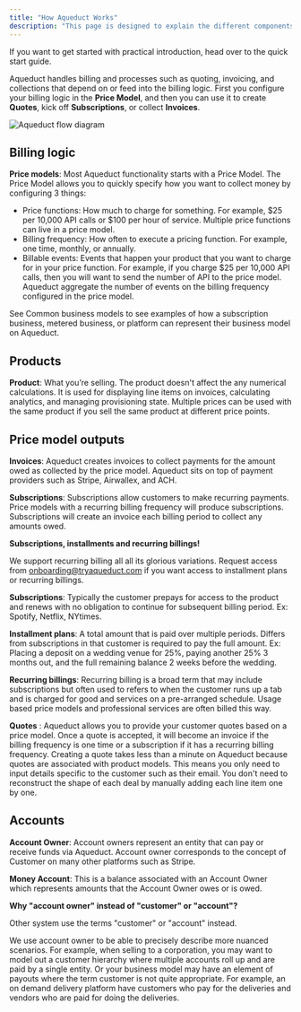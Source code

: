 ```yaml
---
title: "How Aqueduct Works"
description: "This page is designed to explain the different components that make up Aqueduct's functionality."
---
```


If you want to get started with practical introduction, head over to the quick
start guide.

Aqueduct handles billing and processes such as quoting, invoicing, and
collections that depend on or feed into the billing logic. First you configure
your billing logic in the **Price Model**, and then you can use it to create
**Quotes**, kick off **Subscriptions**, or collect **Invoices**.

<img src="../img/flow-diagram.jpeg" alt="Aqueduct flow diagram" />

## Billing logic

**Price models**: Most Aqueduct functionality starts with a Price Model. The
Price Model allows you to quickly specify how you want to collect money by
configuring 3 things:

- Price functions: How much to charge for something. For example, $25 per 10,000
  API calls or $100 per hour of service. Multiple price functions can live in a
  price model.
- Billing frequency: How often to execute a pricing function. For example, one
  time, monthly, or annually.
- Billable events: Events that happen your product that you want to charge for
  in your price function. For example, if you charge $25 per 10,000 API calls,
  then you will want to send the number of API to the price model. Aqueduct
  aggregate the number of events on the billing frequency configured in the
  price model.

See Common business models to see examples of how a subscription business,
metered business, or platform can represent their business model on Aqueduct.

## Products

**Product**: What you’re selling. The product doesn't affect the any numerical
calculations. It is used for displaying line items on invoices, calculating
analytics, and managing provisioning state. Multiple prices can be used with the
same product if you sell the same product at different price points.

## Price model outputs

**Invoices**: Aqueduct creates invoices to collect payments for the amount owed
as collected by the price model. Aqueduct sits on top of payment providers such
as Stripe, Airwallex, and ACH.

**Subscriptions**: Subscriptions allow customers to make recurring payments.
Price models with a recurring billing frequency will produce subscriptions.
Subscriptions will create an invoice each billing period to collect any amounts
owed.

<Note>

**Subscriptions, installments and recurring billings!**

We support recurring billing all all its glorious variations. Request access
from onboarding@tryaqueduct.com if you want access to installment plans or
recurring billings.

**Subscriptions**: Typically the customer prepays for access to the product and
renews with no obligation to continue for subsequent billing period. Ex:
Spotify, Netflix, NYtimes.

**Installment plans**: A total amount that is paid over multiple periods.
Differs from subscriptions in that customer is required to pay the full amount.
Ex: Placing a deposit on a wedding venue for 25%, paying another 25% 3 months
out, and the full remaining balance 2 weeks before the wedding.

**Recurring billings**: Recurring billing is a broad term that may include
subscriptions but often used to refers to when the customer runs up a tab and is
charged for good and services on a pre-arranged schedule. Usage based price
models and professional services are often billed this way.

</Note>

**Quotes** : Aqueduct allows you to provide your customer quotes based on a
price model. Once a quote is accepted, it will become an invoice if the billing
frequency is one time or a subscription if it has a recurring billing frequency.
Creating a quote takes less than a minute on Aqueduct because quotes are
associated with product models. This means you only need to input details
specific to the customer such as their email. You don't need to reconstruct the
shape of each deal by manually adding each line item one by one.

## Accounts

**Account Owner**: Account owners represent an entity that can pay or receive
funds via Aqueduct. Account owner corresponds to the concept of Customer on many
other platforms such as Stripe.

**Money Account**: This is a balance associated with an Account Owner which
represents amounts that the Account Owner owes or is owed.

<Note>

**Why "account owner" instead of "customer" or "account"?**

Other system use the terms "customer" or "account" instead.

We use account owner to be able to precisely describe more nuanced scenarios.
For example, when selling to a corporation, you may want to model out a customer
hierarchy where multiple accounts roll up and are paid by a single entity. Or
your business model may have an element of payouts where the term customer is
not quite appropriate. For example, an on demand delivery platform have
customers who pay for the deliveries and vendors who are paid for doing the
deliveries.

</Note>
